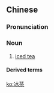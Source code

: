 ==Chinese==
{{zh-forms}}

===Pronunciation===
{{zh-pron
|m=bīngchá
|c=bing1 caa4
|mn=peng-tê
|w=1pin zo
|cat=n
}}

===Noun===
{{zh-noun}}

# [[iced tea]]

====Derived terms====
{{zh-der|長島冰茶/长岛冰茶}}

{{zh-cat|Tea}}

[[ko:冰茶]]